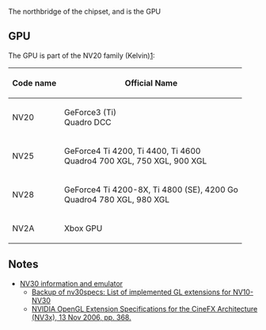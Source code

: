 The northbridge of the chipset, and is the GPU

== GPU ==

The GPU is part of the NV20 family (Kelvin)[https://nouveau.freedesktop.org/wiki/CodeNames/]:

{| class="wikitable"
! Code name !! Official Name
|-
|NV20 || GeForce3 (Ti)<br>Quadro DCC
|-
|NV25 || GeForce4 Ti 4200, Ti 4400, Ti 4600<br>Quadro4 700 XGL, 750 XGL, 900 XGL
|-
|NV28 || GeForce4 Ti 4200-8X, Ti 4800 (SE), 4200 Go<br>Quadro4 780 XGL, 980 XGL
|-
|NV2A || Xbox GPU 
|}

== Notes ==

* [https://web-beta.archive.org/web/20030207073141/http://developer.nvidia.com:80/view.asp?IO=nv30_emulation NV30 information and emulator]
** [https://web.archive.org/web/20070105072020/http://www.cs.virginia.edu/~gfx/Courses/2002/RealTime.fall.02/Cg/nv30specs.pdf Backup of nv30specs: List of implemented GL extensions for NV10-NV30]
** [https://developer.download.nvidia.com/opengl/specs/nv30specs.pdf NVIDIA OpenGL Extension Specifications for the CineFX Architecture (NV3x), 13 Nov 2006, pp. 368.]